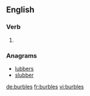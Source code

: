 
==English==

===Verb===
{{head|en}}

# {{en-third-person singular of|burble}}

===Anagrams===
* [[lubbers#English|lubbers]]
* [[slubber#English|slubber]]

[[de:burbles]]
[[fr:burbles]]
[[vi:burbles]]